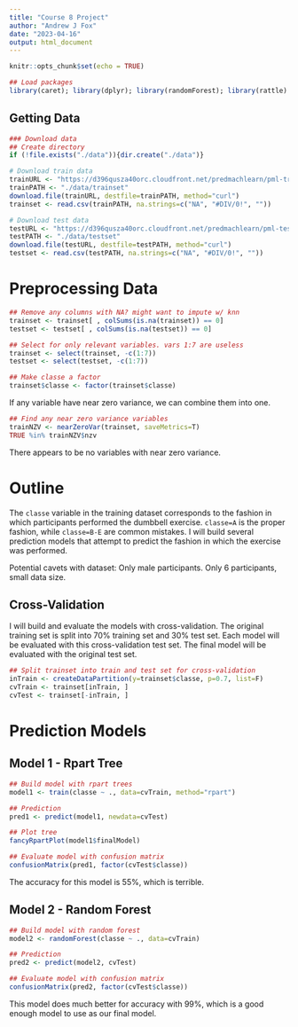 ```yaml
---
title: "Course 8 Project"
author: "Andrew J Fox"
date: "2023-04-16"
output: html_document
---
```


```r
knitr::opts_chunk$set(echo = TRUE)
```

```r
## Load packages
library(caret); library(dplyr); library(randomForest); library(rattle)
```

## Getting Data

```r
### Download data
## Create directory
if (!file.exists("./data")){dir.create("./data")}

# Download train data
trainURL <- "https://d396qusza40orc.cloudfront.net/predmachlearn/pml-training.csv"
trainPATH <- "./data/trainset"
download.file(trainURL, destfile=trainPATH, method="curl")
trainset <- read.csv(trainPATH, na.strings=c("NA", "#DIV/0!", ""))

# Download test data
testURL <- "https://d396qusza40orc.cloudfront.net/predmachlearn/pml-testing.csv"
testPATH <- "./data/testset"
download.file(testURL, destfile=testPATH, method="curl")
testset <- read.csv(testPATH, na.strings=c("NA", "#DIV/0!", ""))
```

# Preprocessing Data

```r
## Remove any columns with NA? might want to impute w/ knn
trainset <- trainset[ , colSums(is.na(trainset)) == 0]
testset <- testset[ , colSums(is.na(testset)) == 0]

## Select for only relevant variables. vars 1:7 are useless
trainset <- select(trainset, -c(1:7))
testset <- select(testset, -c(1:7))
```

```r
## Make classe a factor
trainset$classe <- factor(trainset$classe)
```

If any variable have near zero variance, we can combine them into one.

```r
## Find any near zero variance variables
trainNZV <- nearZeroVar(trainset, saveMetrics=T)
TRUE %in% trainNZV$nzv
```

There appears to be no variables with near zero variance.

# Outline

The `classe` variable in the training dataset corresponds to the fashion in which participants performed the dumbbell exercise. `classe=A` is the proper fashion, while `classe=B-E` are common mistakes. I will build several prediction models that attempt to predict the fashion in which the exercise was performed.

Potential cavets with dataset: Only male participants. Only 6 participants, small data size.

## Cross-Validation

I will build and evaluate the models with cross-validation. The original training set is split into 70% training set and 30% test set. Each model will be evaluated with this cross-validation test set. The final model will be evaluated with the original test set.

```r
## Split trainset into train and test set for cross-validation
inTrain <- createDataPartition(y=trainset$classe, p=0.7, list=F)
cvTrain <- trainset[inTrain, ]
cvTest <- trainset[-inTrain, ]
```

# Prediction Models

## Model 1 - Rpart Tree

```r
## Build model with rpart trees
model1 <- train(classe ~ ., data=cvTrain, method="rpart")

## Prediction
pred1 <- predict(model1, newdata=cvTest)

## Plot tree
fancyRpartPlot(model1$finalModel)

## Evaluate model with confusion matrix
confusionMatrix(pred1, factor(cvTest$classe))
```

The accuracy for this model is 55%, which is terrible.

## Model 2 - Random Forest

```r
## Build model with random forest
model2 <- randomForest(classe ~ ., data=cvTrain)

## Prediction
pred2 <- predict(model2, cvTest)

## Evaluate model with confusion matrix
confusionMatrix(pred2, factor(cvTest$classe))
```

This model does much better for accuracy with 99%, which is a good enough model to use as our final model.
